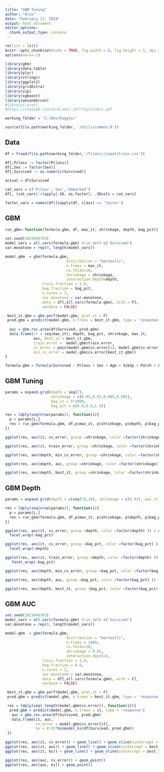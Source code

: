 ---
title: "GBM Tuning"
author: "Alex"
date: "February 17, 2018"
output: html_document
editor_options: 
  chunk_output_type: console
---

```{r setup, include=FALSE}
rm(list = ls())
knitr::opts_chunk$set(echo = TRUE, fig.width = 8, fig.height = 5, dpi = 240)
options(warn=-1)

library(gbm)
library(data.table)
library(plyr)
library(stringi)
library(ggplot2)
library(gridExtra)
library(zip)
library(xgboost)
library(wesanderson)
#library(caret)
#https://statweb.stanford.edu/~jhf/ftp/stobst.pdf

working_folder = 'C:/Dev/Kaggle/'

source(file.path(working_folder, '/Utils/common.R'))

```

## Data

```{r load_data}
df = fread(file.path(working_folder,'/Titanic/input/train.csv'))

df[,Pclass := factor(Pclass)]
df[,Sex := factor(Sex)]
df[,Survived := as.numeric(Survived)]

actual = df$Survived

cat_vars = c('Pclass','Sex','Embarked')
df[, (cat_vars):=lapply(.SD, as.factor), .SDcols = cat_vars]

factor_vars = names(df)[sapply(df, class) == 'factor']

```

## GBM

```{r gbm_funct}
run_gbm<-function(formula.gbm, df, max_it, shrinkage, depth, bag_pct){
  
set.seed(1023946765)
model_vars = all.vars(formula.gbm) %!in_set% c('Survived')
var.monotone = rep(0, length(model_vars))

model.gbm  = gbm(formula.gbm, 
                            distribution = "bernoulli",
                            n.trees = max_it,
                            cv.folds=10,
                            shrinkage = shrinkage,
                            interaction.depth=depth,
                 train.fraction = 1.0,
                 bag.fraction = bag_pct,
                 n.cores = 2,
                 var.monotone = var.monotone,
                 data = df[,all.vars(formula.gbm), with = F],
                 verbose = FALSE)

 best_it.gbm = gbm.perf(model.gbm, plot.it = F)
 pred.gbm = predict(model.gbm, n.trees = best_it.gbm, type = 'response')
  
  auc = gbm.roc.area(df$Survived, pred.gbm)
  data.frame(it = seq(max_it), depth, bag_pct, shrinkage, max_it,
             auc, best_it = best_it.gbm, 
             train_error =  model.gbm$train.error, 
             cv_error = pmin(model.gbm$cv.error[1], model.gbm$cv.error),
             min_cv_error = model.gbm$cv.error[best_it.gbm])
}

formula.gbm = formula(Survived ~ Pclass + Sex + Age + SibSp + Parch + Fare + Embarked)


```


## GBM Tuning

```{r gbm_tune, eval = TRUE}

params = expand.grid(depth = seq(7), 
                     shrinkage = c(0.05,0.01,0.005,0.001), 
                     max_it = 5*1000, 
                     bag_pct = c(0.6,0.8,1.0))

res = ldply(seq(nrow(params)), function(i){
  p = params[i,]
  res = run_gbm(formula.gbm, df,p$max_it, p$shrinkage, p$depth, p$bag_pct)
})

ggplot(res, aes(it, cv_error, group =shrinkage, color =factor(shrinkage) )) + geom_line() + facet_grid(bag_pct ~ depth)

ggplot(res, aes(it, train_error, group =shrinkage, color =factor(shrinkage) )) + geom_line() + facet_grid(bag_pct ~ depth)

ggplot(res, aes(depth, min_cv_error, group =shrinkage, color =factor(shrinkage) )) + geom_line() + facet_grid(~bag_pct)

ggplot(res, aes(depth, auc, group =shrinkage, color =factor(shrinkage) )) + geom_line() + facet_grid(~bag_pct)

ggplot(res, aes(depth, best_it, group =shrinkage, color =factor(shrinkage) )) + geom_line() + facet_grid(~bag_pct)

```

## GBM Depth

```{r gbm_tune_depth}

params = expand.grid(depth = c(seq(7),10), shrinkage = c(0.01), max_it = 3*1000, bag_pct = c(0.4, 0.6,0.8,1.0))

res = ldply(seq(nrow(params)), function(i){
  p = params[i,]
  res = run_gbm(formula.gbm, df,p$max_it, p$shrinkage, p$depth, p$bag_pct)
})

ggplot(res, aes(it, cv_error, group =depth, color =factor(depth) )) + geom_line() +
  facet_wrap(~bag_pct)

ggplot(res, aes(it, cv_error, group =bag_pct, color =factor(bag_pct) )) + geom_line() +
  facet_wrap(~depth)

ggplot(res, aes(it, train_error, group =depth, color =factor(depth) )) + geom_line() +
   facet_wrap(~bag_pct)

ggplot(res, aes(depth, min_cv_error, group =bag_pct, color =factor(bag_pct) )) + geom_line()+ geom_point()

ggplot(res, aes(depth, auc, group =bag_pct, color =factor(bag_pct) )) + geom_line()+ geom_point()

ggplot(res, aes(depth, best_it, group =bag_pct, color =factor(bag_pct) )) + geom_line() + geom_point()

```

## GBM AUC

```{r gbm_AUC}

set.seed(1023946765)
model_vars = all.vars(formula.gbm) %!in_set% c('Survived')
var.monotone = rep(0, length(model_vars))

model.gbm  = gbm(formula.gbm, 
                            distribution = "bernoulli",
                            n.trees = 2000,
                            cv.folds=10,
                            shrinkage = 0.01,
                            interaction.depth=5,
                 train.fraction = 1.0,
                 bag.fraction = 0.6,
                 n.cores = 2,
                 var.monotone = var.monotone,
                 data = df[,all.vars(formula.gbm), with = F],
                 verbose = FALSE)

 best_it.gbm = gbm.perf(model.gbm, plot.it = F)
 pred.gbm = predict(model.gbm, n.trees = best_it.gbm, type = 'response')

 res = ldply(seq( length(model.gbm$cv.error)), function(it){
  pred.gbm = predict(model.gbm, n.trees = it, type = 'response')
   auc = gbm.roc.area(df$Survived, pred.gbm)
   data.frame(it, auc, 
              cv_error = model.gbm$cv.error[it],
              ks = 0.01*binmodel_ks(df$Survived, pred.gbm))
 })
  
ggplot(res, aes(it, cv_error)) + geom_line() + geom_vline(xintercept = best_it.gbm, color = 'red')
ggplot(res, aes(it, auc)) + geom_line() + geom_vline(xintercept = best_it.gbm, color = 'red')
ggplot(res, aes(it, ks)) + geom_line() + geom_vline(xintercept = best_it.gbm, color = 'red')

ggplot(res, aes(auc, cv_error)) + geom_point()
ggplot(res, aes(auc, ks)) + geom_point()
```

